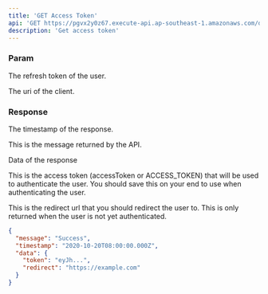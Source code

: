 ```yaml
---
title: 'GET Access Token'
api: 'GET https://pgvx2y0z67.execute-api.ap-southeast-1.amazonaws.com/dev/api/v1/auth/token/access-token'
description: 'Get access token'
---
```


### Param

<ParamField
  query='refreshToken'
  type='string'>
  The refresh token of the user.
</ParamField>

<ParamField
  query='uri'
  type='string'>
  The uri of the client.
</ParamField>

### Response

<ResponseField
  name='timestamp'
  type='Date'>
  The timestamp of the response.
</ResponseField>

<ResponseField
  name='message'
  type='string'>
  This is the message returned by the API.
</ResponseField>

<ResponseField name="data" type="object">

Data of the response

<Expandable title="Toggle object">

<ResponseField
  name='token'
  type='string'>
  This is the access token (accessToken or ACCESS_TOKEN) that will be used to authenticate the user. You should save this on your end to use when authenticating the user.
</ResponseField>

<ResponseField
  name='redirect'
  type='string'>
  This is the redirect url that you should redirect the user to. This is only returned when the user is not yet authenticated.
</ResponseField>

</Expandable>

</ResponseField>

<ResponseExample>

```json Response
{
  "message": "Success",
  "timestamp": "2020-10-20T08:00:00.000Z",
  "data": {
    "token": "eyJh...",
    "redirect": "https://example.com"
  }
}
```

</ResponseExample>
